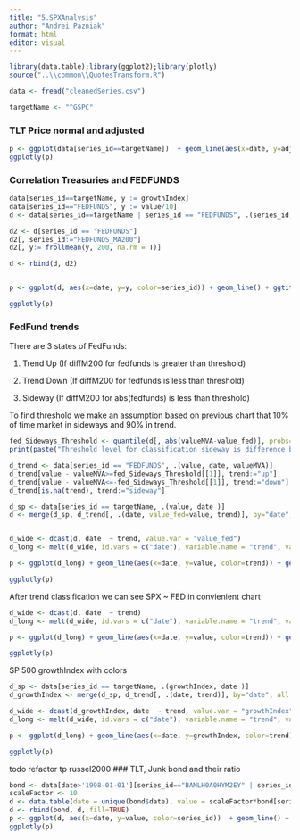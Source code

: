 ```yaml
---
title: "5.SPXAnalysis"
author: "Andrei Pazniak"
format: html
editor: visual
---
```


```r
library(data.table);library(ggplot2);library(plotly)
source("..\\common\\QuotesTransform.R")

data <- fread("cleanedSeries.csv")

targetName <- "^GSPC"

```

### TLT Price normal and adjusted

```r
p <- ggplot(data[series_id==targetName])  + geom_line(aes(x=date, y=adjusted_value_m2, color='Adjusted_M2 SP500')) +geom_line(aes(x=date, y=value, color="SP500")) + ggtitle("SP500 Price normal and adjusted") + ylab(targetName) + xlab("date")
ggplotly(p)
```

### Correlation Treasuries and FEDFUNDS

```r
data[series_id==targetName, y := growthIndex]
data[series_id=="FEDFUNDS", y := value/10]
d <- data[series_id==targetName | series_id == "FEDFUNDS", .(series_id, date, y)]

d2 <- d[series_id == "FEDFUNDS"]
d2[, series_id:="FEDFUNDS_MA200"]
d2[, y:= frollmean(y, 200, na.rm = T)]

d <- rbind(d, d2)


p <- ggplot(d, aes(x=date, y=y, color=series_id)) + geom_line() + ggtitle("SPX and FEDFUNDS") + ylab("growth Index/yield*0.1") + xlab("date")

ggplotly(p)

```

### FedFund trends

There are 3 states of FedFunds:

1.  Trend Up (If diffM200 for fedfunds is greater than threshold)

2.  Trend Down (If diffM200 for fedfunds is less than threshold)

3.  Sideway (If diffM200 for abs(fedfunds) is less than threshold)

To find threshold we make an assumption based on previous chart that 10% of time market in sideways and 90% in trend.

```r
fed_Sideways_Threshold <- quantile(d[, abs(valueMVA-value_fed)], probs=c(0.25), na.rm=TRUE)
print(paste("Threshold level for classification sideway is difference between moving average 200 and real value", fed_Sideways_Threshold[[1]]))

d_trend <- data[series_id == "FEDFUNDS", .(value, date, valueMVA)]
d_trend[value - valueMVA>=fed_Sideways_Threshold[[1]], trend:="up"]
d_trend[value - valueMVA<=-fed_Sideways_Threshold[[1]], trend:="down"]
d_trend[is.na(trend), trend:="sideway"]

d_sp <- data[series_id == targetName, .(value, date )]
d <- merge(d_sp, d_trend[, .(date, value_fed=value, trend)], by="date", all.x=T, all.y = F)


d_wide <- dcast(d, date  ~ trend, value.var = "value_fed")
d_long <- melt(d_wide, id.vars = c("date"), variable.name = "trend", value.name = "value")

p <- ggplot(d_long) + geom_line(aes(x=date, y=value, color=trend)) + geom_line(aes(x=date, y=value), alpha = 0.1) + ggtitle("Trends in FEDFUNDS") + ylab("growth Index/yield*0.1") + xlab("date")

ggplotly(p)
```

After trend classification we can see SPX \~ FED in convienient chart

```r
d_wide <- dcast(d, date  ~ trend)
d_long <- melt(d_wide, id.vars = c("date"), variable.name = "trend", value.name = "value")

p <- ggplot(d_long) + geom_line(aes(x=date, y=value, color=trend)) + geom_line(aes(x=date, y=value), alpha = 0.1) + ggtitle("SPX and FEDFUNDS") + ylab("price") + xlab("date")

ggplotly(p)
```

SP 500 growthIndex with colors

```r
d_sp <- data[series_id == targetName, .(growthIndex, date )]
d_growthIndex <- merge(d_sp, d_trend[, .(date, trend)], by="date", all.x=T, all.y = F)

d_wide <- dcast(d_growthIndex, date  ~ trend, value.var = "growthIndex")
d_long <- melt(d_wide, id.vars = c("date"), variable.name = "trend", value.name = "growthIndex")

p <- ggplot(d_long) + geom_line(aes(x=date, y=growthIndex, color=trend)) + geom_line(aes(x=date, y=growthIndex), alpha = 0.1) + ggtitle("SPX drawdown and FEDFUNDS") + ylab("drawdown") + xlab("date")

ggplotly(p)
```

todo refactor tp russel2000 \### TLT, Junk bond and their ratio

```r
bond <- data[date>'1998-01-01'][series_id=="BAMLH0A0HYM2EY" | series_id=="IRLTLT01USM156N"]
scaleFactor <- 10
d <- data.table(date = unique(bond$date), value = scaleFactor*bond[series_id=="IRLTLT01USM156N", value]/ bond[series_id=="BAMLH0A0HYM2EY", value], series_id = "tlt2junk", type="USA Economic/Percent")
d <- rbind(bond, d, fill=TRUE)
p <- ggplot(d, aes(x=date, y=value, color=series_id))  + geom_line() + geom_hline(yintercept = 2, color="blue") + geom_hline(yintercept = 5, color="blue") + ggtitle("TLT, Junk bond and their ratio") + ylab("yield/ratio") + xlab("date")
ggplotly(p)

```
